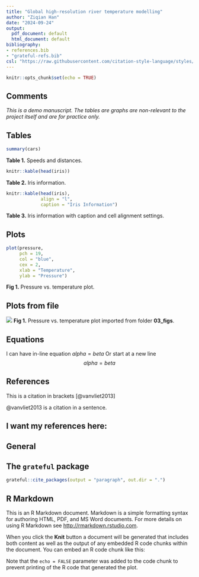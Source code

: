 ```yaml
---
title: "Global high-resolution river temperature modelling"
author: "Ziqian Han"
date: "2024-09-24"
output:
  pdf_document: default
  html_document: default
bibliography:
- references.bib
- "grateful-refs.bib"
csl: "https://raw.githubusercontent.com/citation-style-language/styles/master/ecology-letters.csl"
---
```



```r
knitr::opts_chunk$set(echo = TRUE)
```

## Comments

<!--comments-->

*This is a demo manuscript. The tables are graphs are non-relevant to the project itself and are for practice only.*

## Tables

```r
summary(cars)
```
**Table 1.** Speeds and distances.

```r
knitr::kable(head(iris))
```
**Table 2.** Iris information.


```r
knitr::kable(head(iris),
             align = "l",
             caption = "Iris Information")
```
**Table 3.** Iris information with caption and cell alignment settings.



## Plots

```r
plot(pressure,
     pch = 19,
     col = "blue",
     cex = 2,
     xlab = "Temperature",
     ylab = "Pressure")
```
**Fig 1.** Pressure vs. temperature plot.

## Plots from file

![](../03_figs/plot.png)
**Fig 1.** Pressure vs. temperature plot imported from folder **03_figs**.


## Equations

I can have in-line equation $alpha=beta$ Or start at a new line $$alpha=beta$$

## References

This is a citation in brackets [@vanvliet2013]

@vanvliet2013 is a citation in a sentence.

## I want my references here:

::: {#refs}
:::

## General

## The `grateful` package

```r
grateful::cite_packages(output = "paragraph", out.dir = ".")

```

## R Markdown

This is an R Markdown document. Markdown is a simple formatting syntax for authoring HTML, PDF, and MS Word documents. For more details on using R Markdown see <http://rmarkdown.rstudio.com>.

When you click the **Knit** button a document will be generated that includes both content as well as the output of any embedded R code chunks within the document. You can embed an R code chunk like this:


Note that the `echo = FALSE` parameter was added to the code chunk to prevent printing of the R code that generated the plot.
